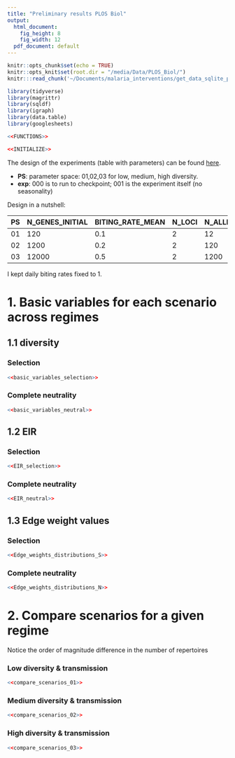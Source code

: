 ```yaml
---
title: "Preliminary results PLOS Biol"
output:
  html_document: 
    fig_height: 8
    fig_width: 12
  pdf_document: default
---
```


```r
knitr::opts_chunk$set(echo = TRUE)
knitr::opts_knit$set(root.dir = "/media/Data/PLOS_Biol/")
knitr:::read_chunk('~/Documents/malaria_interventions/get_data_sqlite_plosbiol.R')
```

```r
library(tidyverse)
library(magrittr)
library(sqldf)
library(igraph)
library(data.table)
library(googlesheets)
```

```r
<<FUNCTIONS>>

<<INITIALIZE>>
```

The design of the experiments (table with parameters) can be found [here](https://docs.google.com/spreadsheets/d/1OgWI-aBrAkT7gW2lbIBxsgRdyWgYO-9mNV6n3dtclTg/edit?usp=sharing).

* **PS**: parameter space: 01,02,03 for low, medium, high diversity.
* **exp**: 000 is to run to checkpoint; 001 is the experiment itself (no seasonality)

Design in a nutshell:

|PS | N_GENES_INITIAL | BITING_RATE_MEAN | N_LOCI | N_ALLELES_INITIAL|
|---|-----------------|-----------------|--------|-------------------|
|01 |   120           |      0.1        |   2    | 12                |
|02 |   1200          |      0.2        |   2    | 120               |  
|03 |   12000         |      0.5        |   2    | 1200              |


I kept daily biting rates fixed to 1.

# 1. Basic variables for each scenario across regimes

## 1.1 diversity

### Selection
```r
<<basic_variables_selection>>
```

### Complete neutrality 

```r
<<basic_variables_neutral>>
```

## 1.2 EIR

### Selection
```r
<<EIR_selection>>
```

### Complete neutrality 

```r
<<EIR_neutral>>
```

## 1.3 Edge weight values

### Selection
```r
<<Edge_weights_distributions_S>>
```

### Complete neutrality
```r
<<Edge_weights_distributions_N>>
```

# 2. Compare scenarios for a given regime

Notice the order of magnitude difference in the number of repertoires

### Low diversity & transmission
```r
<<compare_scenarios_01>>
```

### Medium diversity & transmission
```r
<<compare_scenarios_02>>
```

### High diversity & transmission
```r
<<compare_scenarios_03>>
```
